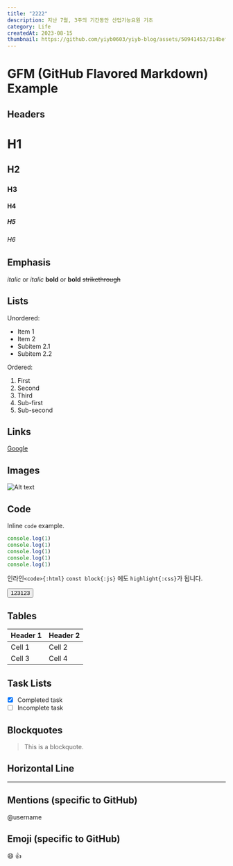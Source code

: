 ```yaml
---
title: "2222"
description: 지난 7월, 3주의 기간동안 산업기능요원 기초
category: Life
createdAt: 2023-08-15
thumbnail: https://github.com/yiyb0603/yiyb-blog/assets/50941453/314bef4f-81a9-4be0-b563-1b59788fff53
---
```


# GFM (GitHub Flavored Markdown) Example

## Headers

# H1
## H2
### H3
#### H4
##### H5
###### H6

## Emphasis

*italic* or _italic_
**bold** or __bold__
~~strikethrough~~

## Lists

Unordered:
- Item 1
- Item 2
- Subitem 2.1
- Subitem 2.2

Ordered:
1. First
2. Second
3. Third
1. Sub-first
2. Sub-second

## Links

[Google](https://www.google.com)

## Images

![Alt text](https://via.placeholder.com/150)

## Code

Inline `code` example.

```javascript {2-4} showLineNumbers{3} /console/ title="제목이 있는 코드 블록 결과"
console.log(1)
console.log(1)
console.log(1)
console.log(1)
console.log(1)
```

인라인`<code>{:html}` `const block{:js}` 에도 `highlight{:css}`가 됩니다.

<button>123123</button>


## Tables

| Header 1 | Header 2 |
|----------|----------|
| Cell 1   | Cell 2   |
| Cell 3   | Cell 4   |

## Task Lists

- [x] Completed task
- [ ] Incomplete task

## Blockquotes

> This is a blockquote.

## Horizontal Line

---

## Mentions (specific to GitHub)

@username

## Emoji (specific to GitHub)

:smile: :+1:
